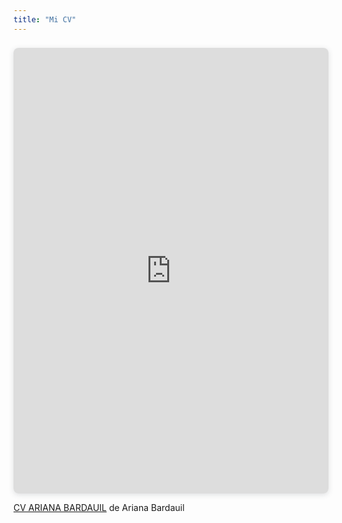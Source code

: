 ```yaml
---
title: "Mi CV"
---
```


::: {style="position: relative; width: 100%; height: 0; padding-top: 141.4286%;
 padding-bottom: 0; box-shadow: 0 2px 8px 0 rgba(63,69,81,0.16); margin-top: 1.6em; margin-bottom: 0.9em; overflow: hidden;
 border-radius: 8px; will-change: transform;"}
<iframe loading="lazy" style="position: absolute; width: 100%; height: 100%; top: 0; left: 0; border: none; padding: 0;margin: 0;"
    src="https:&#x2F;&#x2F;www.canva.com&#x2F;design&#x2F;DAFdc8Xbyiw&#x2F;view?embed" allowfullscreen="allowfullscreen" allow="fullscreen"> </iframe>
:::

<a href="https:&#x2F;&#x2F;www.canva.com&#x2F;design&#x2F;DAFdc8Xbyiw&#x2F;view?utm_content=DAFdc8Xbyiw&amp;utm_campaign=designshare&amp;utm_medium=embeds&amp;utm_source=link" target="_blank" rel="noopener">CV ARIANA BARDAUIL</a> de Ariana Bardauil
